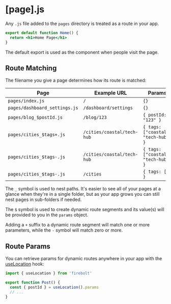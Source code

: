 <Metadata
  title='Reference: [page].js'
  description='API Reference for page files in Firebolt.'
/>

# [page].js

Any `.js` file added to the `pages` directory is treated as a route in your app.

```jsx title='pages/index.js' lineNumbers
export default function Home() {
  return <h1>Home Page</h1>
}
```

The default export is used as the component when people visit the page.

## Route Matching

The filename you give a page determines how its route is matched:

| Page                          | Example URL                | Params                              |
| ----------------------------- | -------------------------- | ----------------------------------- |
| `pages/index.js`              | `/`                        | `{}`                                |
| `pages/dashboard_settings.js` | `/dashboard/settings`      | `{}`                                |
| `pages/blog_$postId.js`       | `/blog/123`                | `{ postId: "123" }`                 |
| `pages/cities_$tags+.js`      | `/cities/coastal/tech-hub` | `{ tags: ["coastal", "tech-hub"] }` |
| `pages/cities_$tags-.js`      | `/cities/coastal/tech-hub` | `{ tags: ["coastal", "tech-hub"] }` |
| `pages/cities_$tags-.js`      | `/cities`                  | `{ tags: [] }`                      |

The `_` symbol is used to nest paths. It's easier to see all of your pages at a glance when they're in a single folder, but as your app grows you can still nest pages in sub-folders if needed.

The `$` symbol is used to create dynamic route segments and its value(s) will be provided to you in the `params` object.

Adding a `+` suffix to a dynamic route segment will match one or more parameters, while the `-` symbol will match zero or more.

## Route Params

You can retrieve params for dynamic routes anywhere in your app with the [useLocation](/docs/useLocation) hook:

```jsx title='components/Post.js' lineNumbers
import { useLocation } from 'firebolt'

export function Post() {
  const { postId } = useLocation().params
  // ...
}
```
